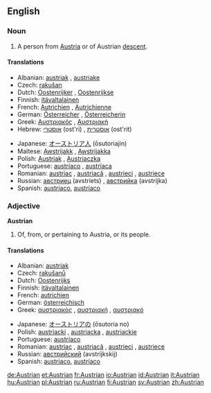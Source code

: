 ==English==

===Noun===
{{en-noun}}

# A person from [[Austria]] or of Austrian [[descent]].

====Translations====
{{trans-top|Austrian person}}
*Albanian: [[austriak]] {{m}}, [[austriake]] {{f}}
*Czech: [[rakušan]]
*Dutch: [[Oostenrijker]] {{m}}, [[Oostenrijkse]] {{f}}
*Finnish: [[itävaltalainen]]
*French: [[Autrichien]] {{m}}, [[Autrichienne]] {{f}}
*German: [[Österreicher]] {{m}}, [[Österreicherin]] {{f}}
*Greek: [[Αυστριακός]] {{m}}, [[Αυστριακή]] {{f}}
*Hebrew: [[אוסטרי]] (ost'ri) {{m}}, [[אוסטרית]] (ost'rit) {{f}}
{{trans-mid}}
*Japanese: [[オーストリア人]] (ōsutoriajin)
*Maltese: [[Awstrijakk]] {{m}}, [[Awstrijakka]] {{f}}
*Polish: [[Austriak]] {{m}}, [[Austriaczka]] {{f}}
*Portuguese: [[austríaco]] {{m}}, [[austríaca]] {{f}}
*Romanian: [[austriac]] {{m}}, [[austriacă]] {{f}}, [[austrieci]] {{p}}, [[austriece]] {{fpl}}
*Russian: [[австриец]] (avstríets) {{m}}, [[австрийка]] (avstríjka) {{f}}
*Spanish: [[austriaco]], [[austríaco]]
{{trans-bottom}}

===Adjective===
'''Austrian'''

# Of, from, or pertaining to Austria, or its people.

====Translations====
{{trans-top|related to Austria}}
*Albanian: [[austriak]]
*Czech: [[rakušanů]]
*Dutch: [[Oostenrijks]]
*Finnish: [[itävaltalainen]]
*French: [[autrichien]]
*German: [[österreichisch]]
*Greek: [[αυστριακός]] {{m}}, [[αυστριακή]] {{f}}, [[αυστριακό]] {{n}}
{{trans-mid}}
*Japanese: [[オーストリアの]] (ōsutoria no)
*Polish: [[austriacki]] {{m}}, [[austriacka]] {{f}}, [[austriackie]] {{n}}
*Portuguese: [[austríaco]]
*Romanian: [[austriac]] {{m}}, [[austriacă]] {{f}}, [[austrieci]] {{m}} {{p}}, [[austriece]] {{f}} {{p}}
*Russian: [[австрийский]] (avstríjkskij)
*Spanish: [[austriaco]], [[austríaco]]
{{trans-bottom}}

[[de:Austrian]]
[[et:Austrian]]
[[fr:Austrian]]
[[io:Austrian]]
[[id:Austrian]]
[[it:Austrian]]
[[hu:Austrian]]
[[pl:Austrian]]
[[ru:Austrian]]
[[fi:Austrian]]
[[sv:Austrian]]
[[zh:Austrian]]
